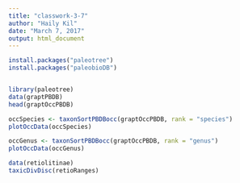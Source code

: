 ```yaml
---
title: "classwork-3-7"
author: "Haily Kil"
date: "March 7, 2017"
output: html_document
---
```

```r
install.packages("paleotree")
install.packages("paleobioDB")


library(paleotree)
data(graptPBDB)
head(graptOccPBDB)

occSpecies <- taxonSortPBDBocc(graptOccPBDB, rank = "species")
plotOccData(occSpecies)

occGenus <- taxonSortPBDBocc(graptOccPBDB, rank = "genus")
plotOccData(occGenus)

data(retiolitinae)
taxicDivDisc(retioRanges)

```